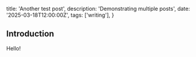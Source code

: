   title: 'Another test post',
  description: 'Demonstrating multiple posts',
  date: '2025-03-18T12:00:00Z',
  tags: ['writing'],
}

## Introduction

Hello!